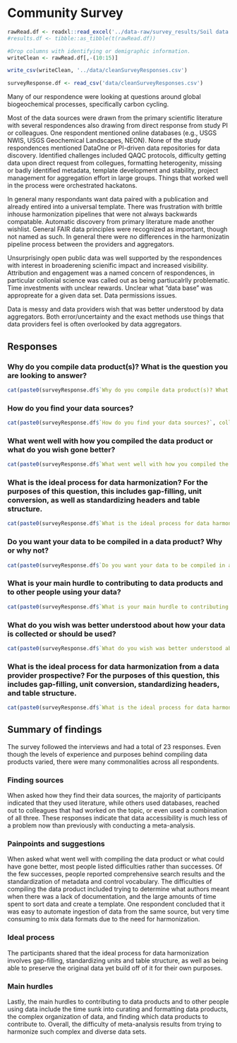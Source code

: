 
# Community Survey

```r

rawRead.df <- readxl::read_excel('../data-raw/survey_results/Soil data compilation survey (Responses).xlsx', sheet=1)
#results.df <- tibble::as_tibble(t(rawRead.df))

#Drop columns with identifying or demigraphic information.
writeClean <- rawRead.df[,-(10:15)]

write_csv(writeClean, '../data/cleanSurveyResponses.csv')
```

```r
surveyResponse.df <- read_csv('data/cleanSurveyResponses.csv')
```

Many of our respondence were looking at questions around global biogeochemical processes, specifically carbon cycling.

Most of the data sources were drawn from the primary scientific literature with several respondences also drawing from direct response from study PI or colleagues. 
One respondent mentioned online databases  (e.g., USGS NWIS, USGS Geochemical Landscapes, NEON). 
None of the study respondences mentioned DataOne or PI-driven data repositories for data discovery.
Identified challenges included QAQC protocols, difficulty getting data upon direct request from collegues, formatting heterogenity, missing or badly identified metadata, template development and stability, project management for aggregation effort in large groups.
Things that worked well in the process were orchestrated hackatons.

In general many respondants want data paired with a publication and already entired into a universal template. 
There was frustration with brittle inhouse harmonization pipelines that were not always backwards compatable. 
Automatic discovery from primary literature made another wishlist.
General FAIR data principles were recognized as important, though not named as such.
In general there were no differences in the harmonizatin pipeline process between the providers and aggregators.

Unsurprisingly open public data was well supported by the respondences with interest in broaderening scienific impact and increased visibility.
Attribution and engagement was a named concern of respondences, in particular collonial science was called out as being partiucalrlly problematic.
Time investments with unclear rewards.
Unclear what "data base" was appropreate for a given data set.
Data permissions issues.

Data is messy and data providers wish that was better understood by data aggregators.
Both error/uncertainty and the exact methods use things that data providers feel is often overlooked by data aggregators.

## Responses

### Why do you compile data product(s)? What is the question you are looking to answer?

```r
cat(paste0(surveyResponse.df$`Why do you compile data product(s)? What is the question you are looking to answer?`, collapse='\n'))
```

### How do you find your data sources?

```r
cat(paste0(surveyResponse.df$`How do you find your data sources?`, collapse='\n'))
```

### What went well with how you compiled the data product or what do you wish gone better?

```r
cat(paste0(surveyResponse.df$`What went well with how you compiled the data product or what do you wish gone better?`, collapse='\n'))
```

### What is the ideal process for data harmonization? For the purposes of this question, this includes gap-filling, unit conversion, as well as standardizing headers and table structure.

```r
cat(paste0(surveyResponse.df$`What is the ideal process for data harmonization? For the purposes of this question, this includes gap-filling, unit conversion, as well as standardizing headers and table structure.`, collapse='\n'))
```

### Do you want your data to be compiled in a data product? Why or why not?

```r
cat(paste0(surveyResponse.df$`Do you want your data to be compiled in a data product? Why or why not?`, collapse='\n'))
```

### What is your main hurdle to contributing to data products and to other people using your data?

```r
cat(paste0(surveyResponse.df$`What is your main hurdle to contributing to data products and to other people using your data?`, collapse='\n'))
```

### What do you wish was better understood about how your data is collected or should be used?

```r
cat(paste0(surveyResponse.df$`What do you wish was better understood about how your data is collected or should be used?`, collapse='\n'))
```

### What is the ideal process for data harmonization from a data provider prospective? For the purposes of this question, this includes gap-filling, unit conversion, standardizing headers, and table structure.

```r
cat(paste0(surveyResponse.df$`What is the ideal process for data harmonization from a data provider prospective? For the purposes of this question, this includes gap-filling, unit conversion, standardizing headers, and table structure.`, collapse='\n'))
```

## Summary of findings
The survey followed the interviews and had a total of 23 responses. Even though the levels of experience and purposes behind compiling data products varied, there were many commonalities across all respondents. 

### Finding sources
When asked how they find their data sources, the majority of participants indicated that they used literature, while others used databases, reached out to colleagues that had worked on the topic, or even used a combination of all three. These responses indicate that data accessibility is much less of a problem now than previously with conducting a meta-analysis.

### Painpoints and suggestions
When asked what went well with compiling the data product or what could have gone better, most people listed difficulties rather than successes. Of the few successes, people reported comprehensive search results and the standardization of metadata and control vocabulary. The difficulties of compiling the data product included trying to determine what authors meant when there was a lack of documentation, and the large amounts of time spent to sort data and create a template. One respondent concluded that it was easy to automate ingestion of data from the same source, but very time consuming to mix data formats due to the need for harmonization. 

### Ideal process
The participants shared that the ideal process for data harmonization involves gap-filling, standardizing units and table structure, as well as being able to preserve the original data yet build off of it for their own purposes. 

### Main hurdles
Lastly, the main hurdles to contributing to data products and to other people using data include the time sunk into curating and formatting data products, the complex organization of data, and finding which data products to contribute to. Overall, the difficulty of meta-analysis results from trying to harmonize such complex and diverse data sets.
